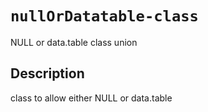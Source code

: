 # `nullOrDatatable-class`

NULL or data.table class union


## Description

class to allow either NULL or data.table


